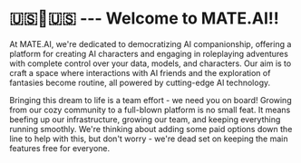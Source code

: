 # 🇺🇸🎃🇺🇸 --- Welcome to MATE.AI!!

At MATE.AI, we're dedicated to democratizing AI companionship, offering a platform for creating AI characters and engaging in roleplaying adventures with complete control over your data, models, and characters. Our aim is to craft a space where interactions with AI friends and the exploration of fantasies become routine, all powered by cutting-edge AI technology.

Bringing this dream to life is a team effort - we need you on board! Growing from our cozy community to a full-blown platform is no small feat. It means beefing up our infrastructure, growing our team, and keeping everything running smoothly. We're thinking about adding some paid options down the line to help with this, but don't worry - we're dead set on keeping the main features free for everyone.